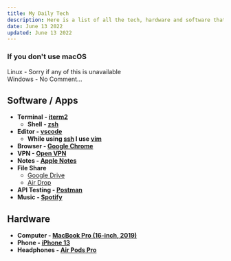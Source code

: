 ```yaml
---
title: My Daily Tech
description: Here is a list of all the tech, hardware and software that I use everyday. I have landed on these after 6+ years of professional software development work.
date: June 13 2022
updated: June 13 2022
---
```


### If you don't use macOS

Linux - Sorry if any of this is unavailable  
Windows - No Comment...

## Software / Apps

- **Terminal - <a href="https://iterm2.com/" target="_blank">iterm2</a>**
  - **Shell - <a href="https://ohmyz.sh/" target="_blank">zsh</a>**
- **Editor - <a href="https://code.visualstudio.com/" target="_blank">vscode</a>**
  - **While using <a href="https://en.wikipedia.org/wiki/Secure_Shell" target="_blank">ssh</a> I use <a href="https://www.vim.org/" target="_blank">vim</a>**
- **Browser - <a href="https://www.google.com/chrome/downloads/" target="_blank">Google Chrome</a>**
- **VPN - <a href="https://openvpn.net/" target="_blank">Open VPN</a>**
- **Notes - <a href="https://apps.apple.com/us/app/notes/id1110145109" target="_blank">Apple Notes</a>**
- **File Share**
  - <a href="https://www.google.com/drive/" target="_blank">
      Google Drive
    </a>
  - <a href="https://support.apple.com/en-us/HT204144" target="_blank">
      Air Drop
    </a>
- **API Testing - <a href="https://www.postman.com/" target="_blank">Postman</a>**
- **Music - <a href="https://spotify.com/" target="_blank">Spotify</a>**

## Hardware

- **Computer - <a href="https://www.apple.com/macbook-pro-14-and-16/" target="_blank">MacBook Pro (16-inch, 2019)</a>**
- **Phone - <a href="https://www.apple.com/iphone-13/" target="_blank">iPhone 13</a>**
- **Headphones - <a href="https://www.apple.com/airpods-pro/" target="_blank">Air Pods Pro</a>**
